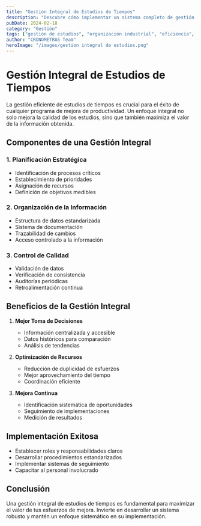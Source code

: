 ```yaml
---
title: "Gestión Integral de Estudios de Tiempos"
description: "Descubre cómo implementar un sistema completo de gestión de estudios de tiempos en tu empresa"
pubDate: 2024-02-18
category: "Gestión"
tags: ["gestión de estudios", "organización industrial", "eficiencia", "planificación"]
author: "CRONOMETRAS Team"
heroImage: "/images/gestion integral de estudios.png"
---
```


# Gestión Integral de Estudios de Tiempos

La gestión eficiente de estudios de tiempos es crucial para el éxito de cualquier programa de mejora de productividad. Un enfoque integral no solo mejora la calidad de los estudios, sino que también maximiza el valor de la información obtenida.

## Componentes de una Gestión Integral

### 1. Planificación Estratégica
- Identificación de procesos críticos
- Establecimiento de prioridades
- Asignación de recursos
- Definición de objetivos medibles

### 2. Organización de la Información
- Estructura de datos estandarizada
- Sistema de documentación
- Trazabilidad de cambios
- Acceso controlado a la información

### 3. Control de Calidad
- Validación de datos
- Verificación de consistencia
- Auditorías periódicas
- Retroalimentación continua

## Beneficios de la Gestión Integral

1. **Mejor Toma de Decisiones**
   - Información centralizada y accesible
   - Datos históricos para comparación
   - Análisis de tendencias

2. **Optimización de Recursos**
   - Reducción de duplicidad de esfuerzos
   - Mejor aprovechamiento del tiempo
   - Coordinación eficiente

3. **Mejora Continua**
   - Identificación sistemática de oportunidades
   - Seguimiento de implementaciones
   - Medición de resultados

## Implementación Exitosa

- Establecer roles y responsabilidades claros
- Desarrollar procedimientos estandarizados
- Implementar sistemas de seguimiento
- Capacitar al personal involucrado

## Conclusión

Una gestión integral de estudios de tiempos es fundamental para maximizar el valor de tus esfuerzos de mejora. Invierte en desarrollar un sistema robusto y mantén un enfoque sistemático en su implementación.
